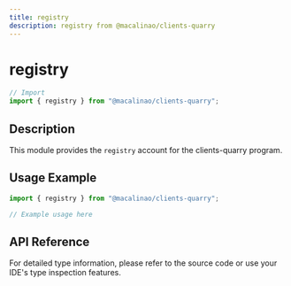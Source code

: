 ```yaml
---
title: registry
description: registry from @macalinao/clients-quarry
---
```


# registry

```typescript
// Import
import { registry } from "@macalinao/clients-quarry";
```

## Description

This module provides the `registry` account for the clients-quarry program.

## Usage Example

```typescript
import { registry } from "@macalinao/clients-quarry";

// Example usage here
```

## API Reference

For detailed type information, please refer to the source code or use your IDE's type inspection features.
